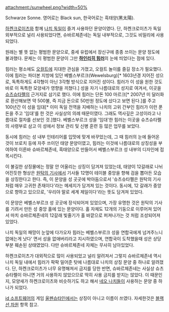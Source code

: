 attachment:/sunwheel.png?width=50%

Schwarze Sonne. 영어로는 Black sun, 한국어로는 흑태양(黑太陽).

[[하켄크로이츠]]와 함께 [[나치 독일]]이 즐겨 사용하던 문양이였다. 단, 하켄크로이츠가 독일 외부적으로 널리 사용되었다면, 슈바르체존네는 독일 내부적으로, 그것도 비밀리에 사용되었다.

원래는 별 뜻 없는 평범한 문양으로, 중세 유럽에서 장신구에 종종 쓰이는 문양 정도에 불과했다. 문제는 이 평범한 문양이 그만 '''[[하인리히 힘러]]'''의 눈에 띄었다는 점에 있다.

힘러는 평소에도 [[오컬트]]에 지대한 관심을 가졌고, 오컬트 놀이를 즐길 장소가 필요했다. 이에 힘러는 파더본 지방에 있던 베벨스부르크(Wewelsburg)[* 1603년경 지어진 성으로, 독특하게도 4각형이 아닌 3각형 방식으로 지어진 성이다. 힘러가 이 성을 원한 것도 바로 이 독특한 모양새가 영향을 끼쳤다.] 성을 자기 나름대로의 성지로 여겨서, 이곳을 [[슈츠슈타펠]]의 근거지로 삼기로 했다. 이에 힘러는 단돈 100 마르크[* 2007년 미 달러화로 환산해보면 약 500불, 즉 지금 돈으로 50만원 정도에 샀다고 보면 된다.]를 주고 100년간 이 성을 임대[* 이미 독일 전역을 지배하는 나치의 고위 간부인 힘러가 이런 푼돈을 주고 '임대'를 한 것은 사실상의 의례 때문이였다. 그래도 역사깊은 고성이라고 나름대로 절차를 선보인 것.]했다. 베벨스부르크 성을 '임대'한 힘러는 이곳을 슈츠슈타펠의 사령부로 삼고 이 성에서 정보 관리 및 신병 훈련 등 많은 업무를 보았다.

동시에 힘러는 성 내부 인테리어를 입맛에 맞게 바꾸었는데, 그 때 힘러의 눈에 들어온 것이 브로치 등에 자주 쓰이던 태양 문양이였고, 힘러는 이것에 나름대로의 상징성을 부여하여 이른바 슈바르체존네, 흑태양으로 만들어서 베벨스부르크 성 내부의 디자인에 접목시킨다.

이 불길한 상징물에는 정말 안 어울리는 상징이 담겨져 있었는데, 태양이 12갈래로 나뉘어진듯한 형상은 [[원탁의 기사]]에서 기사들 12명이 테이블 중앙을 향해 검을 뽑아든 모습을 상징한다고 한다. 즉, 이 문양을 성 곳곳에 박아둠으로서 '슈츠슈타펠은 원탁의 기사처럼 매우 고귀한 존재이다'라는 메세지가 담겨져 있는 것이다. 동시에, 12 갈래가 중앙으로 향하고 있으므로, '우리야 말로 세계 제일이다'라는 뜻도 담겨져 있었다.

이 문양은 베벨스부르크 성 곳곳에 장식되어져 있었으며, 가장 유명한 것은 원탁의 기사를 기려서 만든 성 중앙 홀에 있는 문양이다. 홀 자체도 12개의 기둥으로 이루어져 있어서 마치 슈바르체존네의 12갈래 빛줄기가 홀 바깥으로 퍼져나가는 것 처럼 조성되어져 있었다.

나치 독일의 패망이 눈앞에 다가오자 힘러는 베벨스부르크 성을 연합국에게 넘겨주느니 없애는게 낫다' 면서 성을 없애버리라고 지시하였으며, 연합국이 도착했을때 성은 상당부분 훼손된 상태였었다. 다만 슈바르체존네 자체는 무사히 남아있었다.

하켄크로이츠가 대외적으로 많이 사용되었고 널리 알려져서 그렇지 슈바르체존네 역시 나치 독일 내에서 힘러가 팍팍 밀어준 탓에 나름대로 나치의 상징 문양 중 하나로 알려졌다. 단, 하켄크로이츠가 너무 유명해져서 금지를 당한 반면, 슈바르체존네는 사실상 슈츠슈타펠이 아니면 거의 사용하지 않았으므로 딱히 사용 금지를 받지는 않았다. 이 때문인지, 모양새가 하켄크로이츠와 비슷하기도 하고 해서 [[네오 나치]]들이 사용하는 문양 중 하나가 되었다.

[[id 소프트웨어]]의 게임 [[울펜슈타인]]에서는 상징이 아니고 이름이 쓰였다. 자세한것은 [[블랙선 차원]] 항목 참고.

